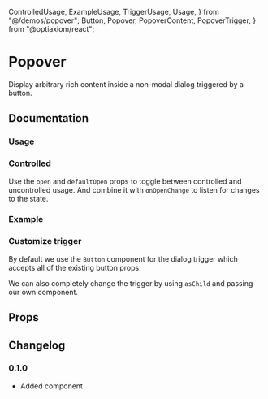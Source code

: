   ControlledUsage,
  ExampleUsage,
  TriggerUsage,
  Usage,
} from "@/demos/popover";
  Button,
  Popover,
  PopoverContent,
  PopoverTrigger,
} from "@optiaxiom/react";

# Popover

Display arbitrary rich content inside a non-modal dialog triggered by a button.

## Documentation

### Usage

<Demo component={Usage} />

### Controlled

Use the `open` and `defaultOpen` props to toggle between controlled and uncontrolled usage. And combine it with `onOpenChange` to listen for changes to the state.

<Demo component={ControlledUsage} />

### Example

<Demo component={ExampleUsage} />

### Customize trigger

By default we use the `Button` component for the dialog trigger which accepts all of the existing button props.

We can also completely change the trigger by using `asChild` and passing our own component.

<Demo component={TriggerUsage} />

## Props

<PropsTable component={Popover} />

<PropsTable component={PopoverTrigger} />

<PropsTable component={PopoverContent} />

## Changelog

### 0.1.0

- Added component
